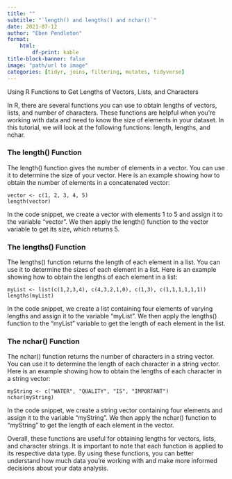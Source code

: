 ---
title: ""
subtitle: "`length() and lengths() and nchar()`"
date: 2021-07-12
author: "Eben Pendleton"
format:
    html:
        df-print: kable
title-block-banner: false
image: "path/url to image"
categories: [tidyr, joins, filtering, mutates, tidyverse]
---

Using R Functions to Get Lengths of Vectors, Lists, and Characters

In R, there are several functions you can use to obtain lengths of vectors, lists, and number of characters. These functions are helpful when you're working with data and need to know the size of elements in your dataset. In this tutorial, we will look at the following functions: length, lengths, and nchar.

### The length() Function
The length() function gives the number of elements in a vector. You can use it to determine the size of your vector. Here is an example showing how to obtain the number of elements in a concatenated vector:

```
vector <- c(1, 2, 3, 4, 5)
length(vector)
```

In the code snippet, we create a vector with elements 1 to 5 and assign it to the variable "vector". We then apply the length() function to the vector variable to get its size, which returns 5.

### The lengths() Function
The lengths() function returns the length of each element in a list. You can use it to determine the sizes of each element in a list. Here is an example showing how to obtain the lengths of each element in a list:

```
myList <- list(c(1,2,3,4), c(4,3,2,1,0), c(1,3), c(1,1,1,1,1,1))
lengths(myList)
```

In the code snippet, we create a list containing four elements of varying lengths and assign it to the variable "myList". We then apply the lengths() function to the "myList" variable to get the length of each element in the list.

### The nchar() Function
The nchar() function returns the number of characters in a string vector. You can use it to determine the length of each character in a string vector. Here is an example showing how to obtain the lengths of each character in a string vector:

```
myString <- c("WATER", "QUALITY", "IS", "IMPORTANT")
nchar(myString)
```

In the code snippet, we create a string vector containing four elements and assign it to the variable "myString". We then apply the nchar() function to "myString" to get the length of each element in the vector.

Overall, these functions are useful for obtaining lengths for vectors, lists, and character strings. It is important to note that each function is applied to its respective data type. By using these functions, you can better understand how much data you're working with and make more informed decisions about your data analysis.